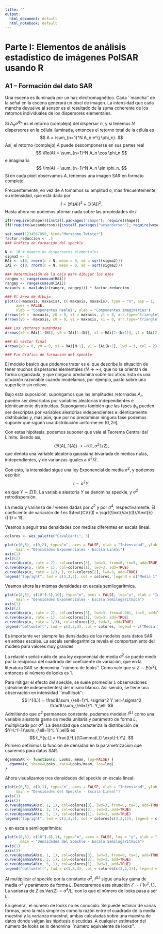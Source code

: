 ```yaml
---
title: ''
output:
  html_document: default
  html_notebook: default
---
```

# Parte I: Elementos de análisis estadístico de imágenes PolSAR usando R

## A1 -- Formación del dato SAR

Una escena es iluminada por un haz electromagnético.
Cada ``mancha'' de la señal en la escena generará un pixel de imagen.
La intensidad que cada mancha devuelve al sensor es el resultado de la suma coherente de los retornos individuales de los dispersores elementales.

Si $A_n e^{j \phi_n}$ es el retorno (complejo) del dispersor $n$, y si tenemos $N$ dispersores en la célula iluminada, entonces el retorno total de la célula es
$$
A = \sum_{n=1}^N A_n e^{j \phi_n}. 
$$
Así, el retorno (complejo) $A$ puede descomponerse en sus partes real
$$
\Re(A) = \sum_{n=1}^N A_n \cos \phi_n
$$
e imaginaria
$$
\Im(A) = \sum_{n=1}^N A_n \sin \phi_n.
$$
Si en cada pixel observamos $A$, tenemos una imagen SAR en formato complejo.

Frecuentemente, en vez de $A$ tomamos su amplitud o, más frecuentemente, su intensidad, que está dada por
$$
I = \big(\Re(A)\big)^2 + \big(\Im(A)\big)^2.
$$
Hasta ahora no podemos afirmar nada sobre las propiedades de $I$.

```r
if(!require(shape)){install.packages("shape"); require(shape)}
if(!require(wesanderson)){install.packages("wesanderson"); require(wesanderson)}

set.seed(1234567890, kind="Mersenne-Twister")
factor.reduccion <- .5
### Gráfico de formación del speckle

N <- 10 # número de dispersores elementales
sigma2 <- 1
RAi <- c(0, rnorm(n = N, mean = 0, sd = sqrt(sigma2)))
IAi <- c(0, rnorm(n = N, mean = 0, sd = sqrt(sigma2)))

### Determinación de la caja para dibujar los ejes
rangex <- range(cumsum(RAi))
rangey <- range(cumsum(IAi))
maxaxis <- max(abs(c(rangex, rangey))) * factor.reduccion

### El área de dibujo
plot(c(-maxaxis, maxaxis), c(-maxaxis, maxaxis), type = "n", asp = 1,
     axes = FALSE,
     xlab = "Componentes Reales", ylab = "Componentes Imaginarias")
Arrows(x0 = -maxaxis, y0 = 0, x1 = maxaxis, y1 = 0, arr.type="triangle")
Arrows(y0 = -maxaxis, x0 = 0, y1 = maxaxis, x1 = 0, arr.type="triangle")

### Los vectores sumándose
Arrows(x0 = RAi[1:(N)], y0 = IAi[1:(N)], x1 = RAi[2:(N+1)], y1 = IAi[2:(N+1)], lwd=.3)

### El vector final
Arrows(x0 = 0, y0 = 0, x1 = RAi[N+1], y1 = IAi[N+1], lwd = 3, col = 2)

### Fin Gráfico de formación del speckle
```

El modelo básico que podemos tratar es el que describe la situación de tener muchos dispersores elementales ($N\to\infty$), que no se orientan de forma organizada, y que ninguno predomina sobre los otros.
Esta es una situación razonable cuando modelamos, por ejemplo, pasto sobre una superficie sin relieve.

Bajo esta suposición, supongamos que las amplitudes retornadas $A_n$ pueden ser descriptas por variables aleatorias independientes e idénticamente distribuídas.
Supongamos también que las fases $\phi_n$ pueden ser descriptas por variables aleatorias independientes e idénticamente distribuídas y, más aún, que por no predominar ninguna fase podemos suponer que siguen una distribución uniforme en $(0,2\pi]$.

Con estas hipótesis, podemos suponer que vale el Teorema Central del Límite.
Siendo así,
$$
\big(\Re(A) , \Im(A)\big) \rightarrow \mathcal N(\mathbb{0}, \sigma^2 \mathbb 1 / 2),
$$
que denota una variable aleatoria gaussiana bivariada de medias nulas, independientes, y de varianzas iguales a $\sigma^2/2$.

Con esto, la intensidad sigue una ley Exponencial de media $\sigma^2$, y podemos escribir
$$
I \sim \sigma^2 Y,
$$
en que $Y\sim E(1)$.
La variable aleatoria $Y$ se denomina speckle, y $\sigma^2$ retrodispersión.

La media y varianza de $I$ vienen dadas por $\sigma^2$ y por $\sigma^4$, respectivamente.
El coeficiente de variación de $I$ es $\text{CV}(I) = \sqrt{\text{Var}(I)}/\text{E}({I}) = 1$.

Veamos a seguir tres densidades con medias diferentes en escala lineal.

```r
colores <- wes_palette("Cavalcanti", 3)

plot(c(0,5), c(0,2), type="n", axes = FALSE, xlab = "Intensidad", ylab = "Densidad Exponencial",
     main = "Densidades Exponenciales - Escala Lineal")
axis(1)
axis(2)
curve(dexp(x, rate = 2), col=colores[3], lwd=3, from=0, to=5, add=TRUE)
curve(dexp(x, rate = 1), col=colores[1], lwd=3, add=TRUE)
curve(dexp(x, rate = 1/3, ), col=colores[2], lwd=3, add=TRUE)
legend("topright", lwd = c(3,3,3), col = colores, legend = c("Media 1", "Media 3", "Media 0.1"))
```

Veamos ahora las mismas densidades en escala semilogarítmica.
```r
plot(c(0,5), c(10^(-5),10), type="n", axes = FALSE, log="y", xlab = "Intensidad", ylab = "Densidad Exponencial",
     main = "Densidades Exponenciales - Escala Semilogarítmica")
axis(1)
axis(2)
curve(dexp(x, rate = 2), col=colores[3], lwd=3, from=0.001, to=5, add=TRUE)
curve(dexp(x, rate = 1), col=colores[1], lwd=3, add=TRUE)
curve(dexp(x, rate = 1/3), col=colores[2], lwd=3, add=TRUE)
legend("bottomleft", lwd = c(3,3,3), col = colores, legend = c("Media 1", "Media 3", "Media 0.1"))
```

Es importante ver siempre las densidades de los modelos para datos SAR en ambas escalas.
La escala semilogarítmica revela el comportamiento del modelo para valores muy grandes.

La relación señal-ruido de una ley exponencial de media $\sigma^2$ se puede medir por la recíproca del cuadrado del coeficiente de variación, que en la literatura SAR se denomina ``número de looks''.
Como vale que si $Z\sim E(\sigma^2)$, entonces el número de looks es $1$.

Para mitigar el efecto del speckle, se suele promediar $L$ observaciones (idealmente independientes) del mismo blanco.
Así siendo, se tiene una observación en intensidad ``multilook'':
$$
I^{(L)} = \frac1L\sum_{\ell=1}^L \sigma^2 Y_\ell=\sigma^2 \frac1L\sum_{\ell=1}^L  Y_\ell.
$$
Admitiendo que $\sigma^2$ permanece constante, podemos modelar $I^{(L)}$ como una variable aleatoria gama de media unitaria y parámetro de forma $L$, multiplicada por $\sigma^2$.
La densidad que caracteriza la distribución de $Y=L^{-1}\sum_{\ell=1}^L  Y_\ell$ es
$$
f_Y(y;L) = \frac{L^L}{\Gamma(L)} \exp\{-LY\}.
$$
Primero definimos la función de densidad en la parametrización que usaremos para datos SAR.

```r
dgammaSAR <- function(x, Looks, mean, log=FALSE) {
  dgamma(x, shape=Looks, rate=Looks/mean, log=log)
}
```

Ahora visualizamos tres densidades del speckle en escala lineal:
```r
plot(c(0,5), c(0,1), type="n", axes = FALSE, xlab = "Intensidad", ylab = "Densidades Gama de Media Unitaria",
     main = "Densidades del Speckle - Escala Lineal")
axis(1)
axis(2)
curve(dgammaSAR(x, 1, 1), col=colores[3], lwd=3, from=0, to=5, add=TRUE)
curve(dgammaSAR(x, 3, 1), col=colores[2], lwd=3, add=TRUE)
curve(dgammaSAR(x, 5, 1), col=colores[1], lwd=3, add=TRUE)
legend("topright", lwd = c(3,3,3), col = colores[c(3,2,1)], legend = c("L = 1", "L = 3", "L = 5"))
```

y en escala semilogarítmica:
``` r
plot(c(0,5), c(10^(-6),1), type="n", axes = FALSE, log = "y", xlab = "Intensidad", ylab = "Densidades Gama de Media Unitaria",
       main = "Densidades del Speckle - Escala Semilogarítmica")
axis(1)
axis(2)
curve(dgammaSAR(x, 1, 1), col=colores[3], lwd=3, from=0, to=5, add=TRUE)
curve(dgammaSAR(x, 3, 1), col=colores[2], lwd=3, add=TRUE)
curve(dgammaSAR(x, 5, 1), col=colores[1], lwd=3, add=TRUE)
legend("bottomleft", lwd = c(3,3,3), col = colores[c(3,2,1)], legend = c("L = 1", "L = 3", "L = 5"))
```

Al multiplicar el speckle por la constante $\sigma^2$, $I^{(L)}$ sigue una ley gama de media $\sigma^2$ y parámetro de forma $L$.
Denotaremos esta situación $Z\sim \Gamma(\sigma^2,L)$.
La varianza de $Z$ es $\text{Var}(Z)=\sigma^4/L$, con lo que el número de looks pasa a ser $L$.

En general, el número de looks no es conocido.
Se puede estimar de varias formas, pero la más simple es como la razón entre el cuadrado de la media muestral y la varianza muestral, ambas calculadas sobre una muestra de datos donde valgan las hipótesis discutidas.
A cualquier estimador del número de looks se lo denomina ``número equivalente de looks''.